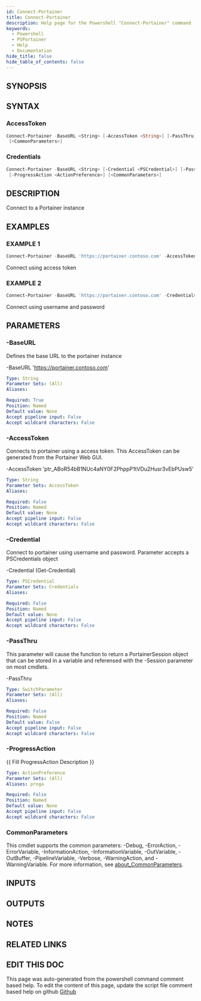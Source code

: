 ```yaml
---
id: Connect-Portainer
title: Connect-Portainer
description: Help page for the Powershell "Connect-Portainer" command
keywords:
  - Powershell
  - PSPortainer
  - Help
  - Documentation
hide_title: false
hide_table_of_contents: false
---
```


## SYNOPSIS

## SYNTAX

### AccessToken

```powershell
Connect-Portainer -BaseURL <String> [-AccessToken <String>] [-PassThru] [-ProgressAction <ActionPreference>]
 [<CommonParameters>]
```

### Credentials

```powershell
Connect-Portainer -BaseURL <String> [-Credential <PSCredential>] [-PassThru]
 [-ProgressAction <ActionPreference>] [<CommonParameters>]
```

## DESCRIPTION

Connect to a Portainer instance

## EXAMPLES

### EXAMPLE 1

```powershell
Connect-Portainer -BaseURL 'https://portainer.contoso.com' -AccessToken 'ptr_ABoR54bB1NUc4aNY0F2PhppP1tVDu2Husr3vEbPUsw5='
```

Connect using access token

### EXAMPLE 2

```powershell
Connect-Portainer -BaseURL 'https://portainer.contoso.com' -Credentials (Get-Credential)
```

Connect using username and password

## PARAMETERS

### -BaseURL

Defines the base URL to the portainer instance

-BaseURL 'https://portainer.contoso.com'

```yaml
Type: String
Parameter Sets: (All)
Aliases:

Required: True
Position: Named
Default value: None
Accept pipeline input: False
Accept wildcard characters: False
```

### -AccessToken

Connects to portainer using a access token.
This AccessToken can be generated from the Portainer Web GUI.

-AccessToken 'ptr_ABoR54bB1NUc4aNY0F2PhppP1tVDu2Husr3vEbPUsw5'

```yaml
Type: String
Parameter Sets: AccessToken
Aliases:

Required: False
Position: Named
Default value: None
Accept pipeline input: False
Accept wildcard characters: False
```

### -Credential

Connect to portainer using username and password.
Parameter accepts a PSCredentials object

-Credential (Get-Credential)

```yaml
Type: PSCredential
Parameter Sets: Credentials
Aliases:

Required: False
Position: Named
Default value: None
Accept pipeline input: False
Accept wildcard characters: False
```

### -PassThru

This parameter will cause the function to return a PortainerSession object that can be stored in a variable and referensed with the -Session parameter on most cmdlets.

-PassThru

```yaml
Type: SwitchParameter
Parameter Sets: (All)
Aliases:

Required: False
Position: Named
Default value: False
Accept pipeline input: False
Accept wildcard characters: False
```

### -ProgressAction

\{\{ Fill ProgressAction Description \}\}

```yaml
Type: ActionPreference
Parameter Sets: (All)
Aliases: proga

Required: False
Position: Named
Default value: None
Accept pipeline input: False
Accept wildcard characters: False
```

### CommonParameters

This cmdlet supports the common parameters: -Debug, -ErrorAction, -ErrorVariable, -InformationAction, -InformationVariable, -OutVariable, -OutBuffer, -PipelineVariable, -Verbose, -WarningAction, and -WarningVariable. For more information, see [about_CommonParameters](http://go.microsoft.com/fwlink/?LinkID=113216).

## INPUTS

## OUTPUTS

## NOTES

## RELATED LINKS

## EDIT THIS DOC 

This page was auto-generated from the powershell command comment based help. To edit the content of this page, update the script file comment based help on github [Github](https://github.com/hanpq/PSPortainer)
